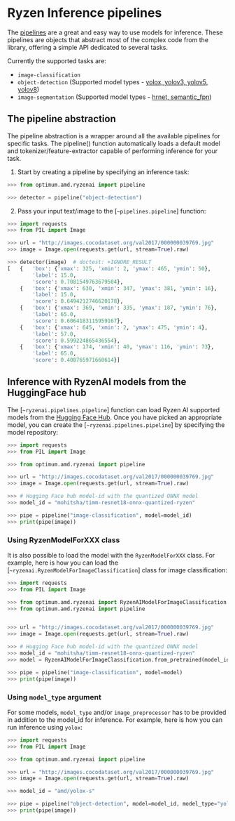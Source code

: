 # Ryzen Inference pipelines

The [pipelines](https://huggingface.co/docs/transformers/en/main_classes/pipelines) are a great and easy way to use models for inference. These pipelines are objects that abstract most of the complex code from the library, offering a simple API dedicated to several tasks.

Currently the supported tasks are:

* `image-classification`
* `object-detection` (Supported model types - [yolox, yolov3, yolov5, yolov8](https://huggingface.co/models?other=RyzenAI&sort=trending&search=amd%2Fyolo))
* `image-segmentation` (Supported model types - [hrnet, semantic_fpn](https://huggingface.co/models?other=RyzenAI))

## The pipeline abstraction
The pipeline abstraction is a wrapper around all the available pipelines for specific tasks. The pipeline() function automatically loads a default model and tokenizer/feature-extractor capable of performing inference for your task.

1. Start by creating a pipeline by specifying an inference task:

```python
>>> from optimum.amd.ryzenai import pipeline

>>> detector = pipeline("object-detection")
```

2. Pass your input text/image to the [`~pipelines.pipeline`] function:

```python
>>> import requests
>>> from PIL import Image

>>> url = "http://images.cocodataset.org/val2017/000000039769.jpg"
>>> image = Image.open(requests.get(url, stream=True).raw)

>>> detector(image)  # doctest: +IGNORE_RESULT
[   {   'box': {'xmax': 325, 'xmin': 2, 'ymax': 465, 'ymin': 50},
        'label': 15.0,
        'score': 0.7081549763679504},
    {   'box': {'xmax': 630, 'xmin': 347, 'ymax': 381, 'ymin': 16},
        'label': 15.0,
        'score': 0.6494212746620178},
    {   'box': {'xmax': 369, 'xmin': 335, 'ymax': 187, 'ymin': 76},
        'label': 65.0,
        'score': 0.6064183115959167},
    {   'box': {'xmax': 645, 'xmin': 2, 'ymax': 475, 'ymin': 4},
        'label': 57.0,
        'score': 0.599224865436554},
    {   'box': {'xmax': 174, 'xmin': 40, 'ymax': 116, 'ymin': 73},
        'label': 65.0,
        'score': 0.408765971660614}]
```

## Inference with RyzenAI models from the HuggingFace hub

The [`~ryzenai.pipelines.pipeline`] function can load Ryzen AI supported models from the [Hugging Face Hub](https://huggingface.co/models?other=RyzenAI). Once you have picked an appropriate model, you can create the [`~ryzenai.pipelines.pipeline`] by specifying the model repository:

```python
>>> import requests
>>> from PIL import Image

>>> from optimum.amd.ryzenai import pipeline

>>> url = "http://images.cocodataset.org/val2017/000000039769.jpg"
>>> image = Image.open(requests.get(url, stream=True).raw)

>>> # Hugging Face hub model-id with the quantized ONNX model
>>> model_id = "mohitsha/timm-resnet18-onnx-quantized-ryzen"

>>> pipe = pipeline("image-classification", model=model_id)
>>> print(pipe(image))
```

### Using RyzenModelForXXX class

It is also possible to load the model with the `RyzenModelForXXX` class. For example, here is how you can load the [`~ryzenai.RyzenModelForImageClassification`] class for image classification:

```python
>>> import requests
>>> from PIL import Image

>>> from optimum.amd.ryzenai import RyzenAIModelForImageClassification
>>> from optimum.amd.ryzenai import pipeline


>>> url = "http://images.cocodataset.org/val2017/000000039769.jpg"
>>> image = Image.open(requests.get(url, stream=True).raw)

>>> # Hugging Face hub model-id with the quantized ONNX model
>>> model_id = "mohitsha/timm-resnet18-onnx-quantized-ryzen"
>>> model = RyzenAIModelForImageClassification.from_pretrained(model_id)

>>> pipe = pipeline("image-classification", model=model)
>>> print(pipe(image))
```

### Using `model_type` argument

For some models, `model_type` and/or `image_preprocessor` has to be provided in addition to the model_id for inference. For example, here is how you can run inference using `yolox`:

```python
>>> import requests
>>> from PIL import Image

>>> from optimum.amd.ryzenai import pipeline

>>> url = "http://images.cocodataset.org/val2017/000000039769.jpg"
>>> image = Image.open(requests.get(url, stream=True).raw)

>>> model_id = "amd/yolox-s"

>>> pipe = pipeline("object-detection", model=model_id, model_type="yolox")
>>> print(pipe(image))
```
